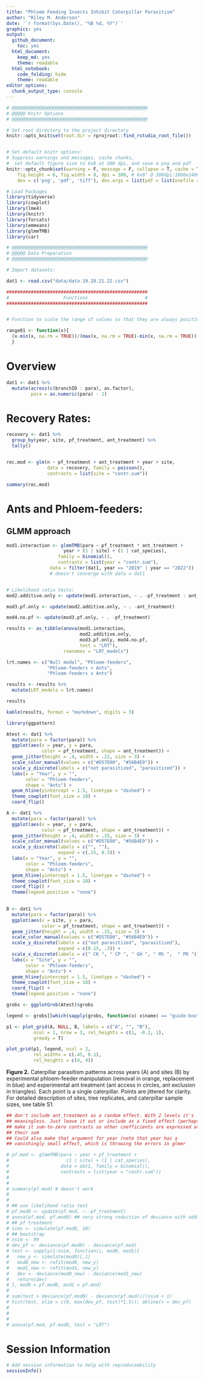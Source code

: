 ```yaml
---
title: "Phloem Feeding Insects Inhibit Caterpillar Parasitism"
author: "Riley M. Anderson"
date: '`r format(Sys.Date(), "%B %d, %Y")`'
graphics: yes
output:
  github_document:
    toc: yes
  html_document:
    keep_md: yes
    theme: readable
  html_notebook:
    code_folding: hide
    theme: readable
editor_options:
  chunk_output_type: console
---
```


```r
# @@@@@@@@@@@@@@@@@@@@@@@@@@@@@@@@@@@@@@@@@@@@@@@@@@
# @@@@@ Knitr Options
# @@@@@@@@@@@@@@@@@@@@@@@@@@@@@@@@@@@@@@@@@@@@@@@@@@

# Set root directory to the project directory
knitr::opts_knit$set(root.dir = rprojroot::find_rstudio_root_file())


# Set default knitr options: 
# Suppress warnings and messages, cache chunks, 
#  set default figure size to 6x8 at 300 dpi, and save a png and pdf
knitr::opts_chunk$set(warning = F, message = F, collapse = T, cache = T,
    fig.height = 6, fig.width = 8, dpi = 300, # 6x8" @ 300dpi:1800x2400=4.3MP
    dev = c('png', 'pdf', 'tiff'), dev.args = list(pdf = list(onefile = F)))

```





```r

# Load Packages
library(tidyverse) 
library(cowplot) 
library(lme4)
library(knitr)
library(forcats)
library(emmeans)
library(glmmTMB)
library(car)

# @@@@@@@@@@@@@@@@@@@@@@@@@@@@@@@@@@@@@@@@@@@@@@@@@@
# @@@@@ Data Preparation
# @@@@@@@@@@@@@@@@@@@@@@@@@@@@@@@@@@@@@@@@@@@@@@@@@@

# Import datasets:

dat1 <- read.csv("data/data.19.20.21.22.csv")

####################################################
#                    Functions                     #
####################################################


# Function to scale the range of values so that they are always positive or always negative, respectively

range01 <- function(x){
  (x-min(x, na.rm = TRUE))/(max(x, na.rm = TRUE)-min(x, na.rm = TRUE))
  }

```


# Overview


```r

dat1 <- dat1 %>% 
  mutate(across(c(branchID : para), as.factor),
         para = as.numeric(para) - 1)

```

# Recovery Rates:

```r

recovery <- dat1 %>% 
  group_by(year, site, pf_treatment, ant_treatment) %>% 
  tally()


rec.mod <- glm(n ~ pf_treatment + ant_treatment + year + site,
               data = recovery, family = poisson(),
               contrasts = list(site = "contr.sum"))

summary(rec.mod)

```

# Ants and Phloem-feeders:

## GLMM approach
```r


mod1.interaction <- glmmTMB(para ~ pf_treatment * ant_treatment +
                     year + (1 | site) + (1 | cat_species),
                   family = binomial(),
                   contrasts = list(year = "contr.sum"),
                data = filter(dat1, year == "2019" | year == "2022"))
                # doesn't converge with data = dat1


# Likelihood ratio tests:
mod2.additive.only <- update(mod1.interaction, ~ . -pf_treatment : ant_treatment)

mod3.pf.only <- update(mod2.additive.only, ~ . -ant_treatment)

mod4.no.pf <- update(mod3.pf.only, ~ . -pf_treatment)

results <- as_tibble(anova(mod1.interaction,
                           mod2.additive.only,
                           mod3.pf.only, mod4.no.pf,
                           test = "LRT"),
                     rownames = "LRT_models")

lrt.names <- c("Null model", "Phloem-feeders",
               "Phloem-feeders + Ants",
               "Phloem-feeders x Ants")

results <- results %>% 
  mutate(LRT_models = lrt.names)

results

kable(results, format = "markdown", digits = 3)

```

```r
library(ggpattern)

Atest <- dat1 %>% 
  mutate(para = factor(para)) %>% 
  ggplot(aes(x = year, y = para,
             color = pf_treatment, shape = ant_treatment)) +
  geom_jitter(height = .4, width = .22, size = 3) +
  scale_color_manual(values = c("#D57E00", "#56B4E9")) +
  scale_y_discrete(labels = c("not parasitized", "parasitized")) +
  labs(x = "Year", y = "",
       color = "Phloem-feeders",
       shape = "Ants") +
  geom_hline(yintercept = 1.5, linetype = "dashed") +
  theme_cowplot(font_size = 18) +
  coord_flip()

A <- dat1 %>% 
  mutate(para = factor(para)) %>% 
  ggplot(aes(x = year, y = para,
             color = pf_treatment, shape = ant_treatment)) +
  geom_jitter(height = .4, width = .15, size = 3) +
  scale_color_manual(values = c("#D57E00", "#56B4E9")) +
  scale_y_discrete(labels = c("", ""),
                   expand = c(.15, 0.3)) +
  labs(x = "Year", y = "",
       color = "Phloem-feeders",
       shape = "Ants") +
  geom_hline(yintercept = 1.5, linetype = "dashed") +
  theme_cowplot(font_size = 18) +
  coord_flip() +
  theme(legend.position = "none")

  
B <- dat1 %>% 
  mutate(para = factor(para)) %>% 
  ggplot(aes(x = site, y = para,
             color = pf_treatment, shape = ant_treatment)) +
  geom_jitter(height = .4, width = .15, size = 3) +
  scale_color_manual(values = c("#D57E00", "#56B4E9")) +
  scale_y_discrete(labels = c("not parasitized", "parasitized"),
                   expand = c(0.15, .3)) +
  scale_x_discrete(labels = c(" CK ", " CP ", " GH ", " MS ",  " PR ")) +
  labs(x = "Site", y = "",
       color = "Phloem-feeders",
       shape = "Ants") +
  geom_hline(yintercept = 1.5, linetype = "dashed") +
  theme_cowplot(font_size = 18) +
  coord_flip() +
  theme(legend.position = "none")

grobs <- ggplotGrob(Atest)$grobs

legend <- grobs[[which(sapply(grobs, function(x) x$name) == "guide-box")]]

p1 <- plot_grid(A, NULL, B, labels = c("A", "", "B"),
          ncol = 1, nrow = 3, rel_heights = c(1, -0.2, 1),
          greedy = T)

plot_grid(p1, legend, ncol = 2,
          rel_widths = c(.45, 0.1),
          rel_heights = c(4, 4))

```

**Figure 2.** Caterpillar parasitism patterns across years (A) and sites (B) by experimental phloem-feeder manipulation (removal in orange, replacement in blue) and experimental ant treatment (ant access in circles, ant exclusion in triangles). Each point is a single caterpillar. Points are jittered for clarity. For detailed description of sites, tree replicates, and caterpillar sample sizes, see table S1.

```r

 
## don't include ant_treatment as a random effect. With 2 levels it's 
## meaningless. Just leave it out or include as a fixed effect (perhaps 
## make it sum-to-zero contrasts so other coefficients are expressed at 
## their sum
## Could also make that argument for year (note that year has a 
## vanishingly small effect, which is throwing the errors in glmer

# pf.mod <- glmmTMB(para ~ year + pf_treatment + 
#                     (1 | site) + (1 | cat_species),
#                   data = dat1, family = binomial(),
#                   contrasts = list(year = "contr.sum"))
# 
# 
# summary(pf.mod) # doesn't work
# 
# 
# ## use likelihood ratio test
# pf.mod0 <- update(pf.mod, ~.-pf_treatment)
# anova(pf.mod, pf.mod0) ## very strong reduction of deviance with addition of 
# ## pf treatment
# sims <- simulate(pf.mod0, 10)
# ## bootstrap
# nsim <- 99
# dev_pf <- deviance(pf.mod0) - deviance(pf.mod)
# test <- sapply(1:nsim, function(i, mod0, mod1){
#   new_y <- simulate(mod0)[,1]
#   mod0_new <- refit(mod0, new_y)
#   mod1_new <- refit(mod1, new_y)
#   dev <- deviance(mod0_new) - deviance(mod1_new)
#   return(dev)
# }, mod0 = pf.mod0, mod1 = pf.mod)
# 
# sum(test > deviance(pf.mod0) - deviance(pf.mod))/(nsim + 1)
# hist(test, xlim = c(0, max(dev_pf, test)*1.5)); abline(v = dev_pf)
# 
# 
# 
# anova(pf.mod, pf.mod0, test = "LRT")
```

# Session Information

```r

# Add session information to help with reproduceability
sessionInfo()


```


